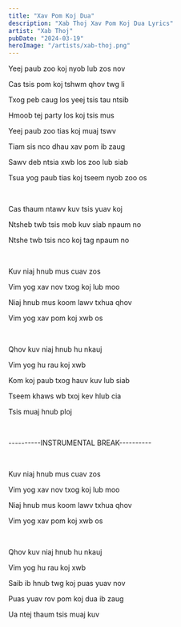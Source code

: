 ```yaml
---
title: "Xav Pom Koj Dua"
description: "Xab Thoj Xav Pom Koj Dua Lyrics"
artist: "Xab Thoj"
pubDate: "2024-03-19"
heroImage: "/artists/xab-thoj.png"
---
```


Yeej paub zoo koj nyob lub zos nov

Cas tsis pom koj tshwm qhov twg li

Txog peb caug los yeej tsis tau ntsib

Hmoob tej party los koj tsis mus

Yeej paub zoo tias koj muaj tswv

Tiam sis nco dhau xav pom ib zaug

Sawv deb ntsia xwb los zoo lub siab

Tsua yog paub tias koj tseem nyob zoo os

<br />

Cas thaum ntawv kuv tsis yuav koj

Ntsheb twb tsis mob kuv siab npaum no

Ntshe twb tsis nco koj tag npaum no

<br />

Kuv niaj hnub mus cuav zos

Vim yog xav nov txog koj lub moo

Niaj hnub mus koom lawv txhua qhov

Vim yog xav pom koj xwb os

<br />

Qhov kuv niaj hnub hu nkauj

Vim yog hu rau koj xwb

Kom koj paub txog hauv kuv lub siab

Tseem khaws wb txoj kev hlub cia

Tsis muaj hnub ploj

<br />

----------INSTRUMENTAL BREAK----------

<br />

Kuv niaj hnub mus cuav zos

Vim yog xav nov txog koj lub moo

Niaj hnub mus koom lawv txhua qhov

Vim yog xav pom koj xwb os

<br />

Qhov kuv niaj hnub hu nkauj

Vim yog hu rau koj xwb

Saib ib hnub twg koj puas yuav nov

Puas yuav rov pom koj dua ib zaug

Ua ntej thaum tsis muaj kuv
